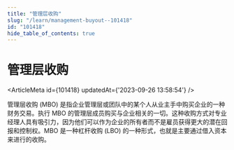 ```yaml
---
title: "管理层收购"
slug: "/learn/management-buyout--101418"
id: "101418"
hide_table_of_contents: true
---
```



# 管理层收购

<ArticleMeta id={101418} updatedAt={'2023-09-26 13:58:54'} />
<div className='border-solid border-b border-t-0 my-4 border-[var(--ifm-color-gray-300)]' />

管理层收购 (MBO) 是指企业管理层或团队中的某个人从业主手中购买企业的一种财务交易。执行 MBO 的管理层成员购买与企业相关的一切。这种收购方式对专业经理人具有吸引力，因为他们可以作为企业的所有者而不是雇员获得更大的潜在回报和控制权。MBO 是一种杠杆收购 (LBO) 的一种形式，也就是主要通过借入资本来进行的收购。
